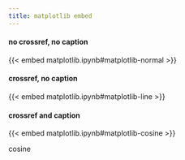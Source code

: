 ```yaml
---
title: matplotlib embed
---
```


#### no crossref, no caption

{{< embed matplotlib.ipynb#matplotlib-normal >}}

#### crossref, no caption

::: {#fig-matplotlib-line}

{{< embed matplotlib.ipynb#matplotlib-line >}}

:::

#### crossref and caption

::: {#fig-matplotlib-cosine}

{{< embed matplotlib.ipynb#matplotlib-cosine >}}

cosine

:::

